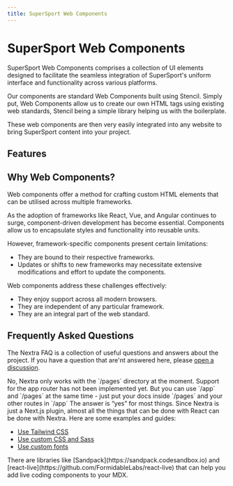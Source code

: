 ```yaml
---
title: SuperSport Web Components
---
```



# SuperSport Web Components

SuperSport Web Components comprises a collection of UI elements designed to facilitate the
seamless integration of SuperSport's uniform interface and functionality across various platforms.

Our components are standard <ExternalLink href="https://developer.mozilla.org/en-US/docs/Web/API/Web_components">Web Components</ExternalLink>
built using <ExternalLink href="https://stenciljs.com/">Stencil</ExternalLink>. Simply put, Web Components allow us
to create our own HTML tags using existing web standards, Stencil being a simple library helping us with the boilerplate.

These web components are then very easily integrated into any website to bring SuperSport content into your project.

## Features

<Features />

## Why Web Components?

Web components offer a method for crafting custom HTML elements that can be utilised across multiple frameworks.

As the adoption of frameworks like React, Vue, and Angular continues to surge, component-driven development has
become essential. Components allow us to encapsulate styles and functionality into reusable units.

However, framework-specific components present certain limitations:

- They are bound to their respective frameworks.
- Updates or shifts to new frameworks may necessitate extensive modifications and effort to update the components.

Web components address these challenges effectively:

- They enjoy support across all modern browsers.
- They are independent of any particular framework.
- They are an integral part of the web standard.

## Frequently Asked Questions

The Nextra FAQ is a collection of useful questions and answers about the
project. If you have a question that are'nt answered here, please
[open a discussion](https://github.com/worldofchampions/supersport-web-components-docs/discussions).

<FAQ title="Can I use SuperSport Web Components with Next.js app router?">
	No, Nextra only works with the `/pages` directory at the moment. Support for
	the app router has not been implemented yet. But you can use `/app` and
	`/pages` at the same time - just put your docs inside `/pages` and your other
	routes in `/app`
</FAQ>

<FAQ title="Can I use X with Nextra?">
  The answer is “yes” for most things. Since Nextra is just a Next.js plugin, almost all the things
  that can be done with React can be done with Nextra. Here are some examples and guides:

- [Use Tailwind CSS](/docs/guide/tailwind-css)
- [Use custom CSS and Sass](/docs/guide/custom-css)
- [Use custom fonts](https://nextjs.org/docs/basic-features/font-optimization)

</FAQ>

<FAQ title="How can I add a live coding component in Nextra?">
	There are libraries like [Sandpack](https://sandpack.codesandbox.io) and
	[react-live](https://github.com/FormidableLabs/react-live) that can help you
	add live coding components to your MDX.
</FAQ>
